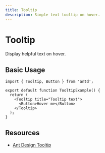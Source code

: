 ```yaml
---
title: Tooltip
description: Simple text tooltip on hover.
---
```


# Tooltip

Display helpful text on hover.

## Basic Usage

```tsx
import { Tooltip, Button } from 'antd';

export default function TooltipExample() {
  return (
    <Tooltip title="Tooltip text">
      <Button>Hover me</Button>
    </Tooltip>
  );
}
```

## Resources

- [Ant Design Tooltip](https://ant.design/components/tooltip)
